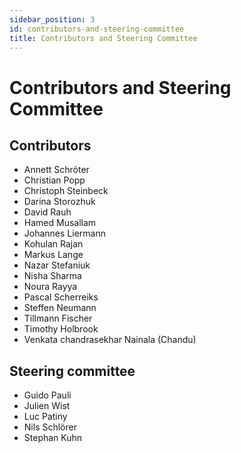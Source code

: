 ```yaml
---
sidebar_position: 3
id: contributors-and-steering-committee
title: Contributors and Steering Committee
---
```

# Contributors and Steering Committee

## Contributors
- Annett Schröter
- Christian Popp
- Christoph Steinbeck
- Darina Storozhuk
- David Rauh
- Hamed Musallam
- Johannes Liermann
- Kohulan Rajan
- Markus Lange
- Nazar Stefaniuk
- Nisha Sharma
- Noura Rayya
- Pascal Scherreiks
- Steffen Neumann
- Tillmann Fischer
- Timothy Holbrook
- Venkata chandrasekhar Nainala (Chandu)

## Steering committee
- Guido Pauli 
- Julien Wist
- Luc Patiny
- Nils Schlörer
- Stephan Kuhn

